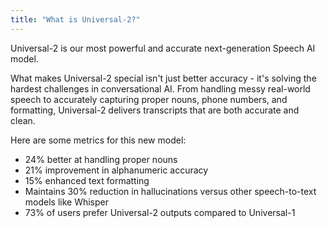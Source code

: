 ```yaml
---
title: "What is Universal-2?"
---
```


Universal-2 is our most powerful and accurate next-generation Speech AI model.

What makes Universal-2 special isn't just better accuracy - it's solving the hardest challenges in conversational AI. From handling messy real-world speech to accurately capturing proper nouns, phone numbers, and formatting, Universal-2 delivers transcripts that are both accurate and clean.

Here are some metrics for this new model:

- 24% better at handling proper nouns
- 21% improvement in alphanumeric accuracy
- 15% enhanced text formatting
- Maintains 30% reduction in hallucinations versus other speech-to-text models like Whisper
- 73% of users prefer Universal-2 outputs compared to Universal-1
